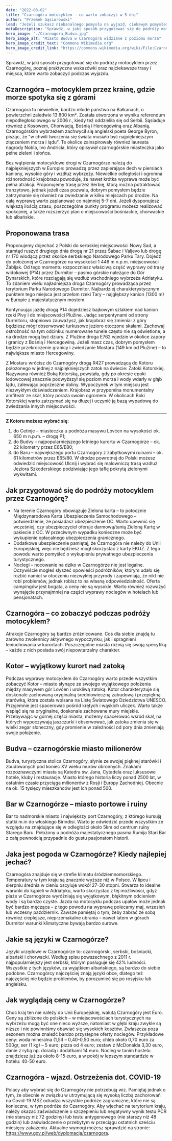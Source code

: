 ```yaml
---
date: "2022-03-02"
title: "Czarnogóra motocyklem - co warto zobaczyć w 5 dni"
author: "Przemek Gąsiorowski"
lead: "Jeżeli szukasz niebanalnego pomysłu na wyjazd, ciekawym pomysłem może być wyprawa motocyklem przez Czarnogórę – niewielki kraj na Bałkanach, gdzie Adriatyk gwałtownie wdziera się w ląd tworząc zatoki otoczone przez majestatyczne pasma górskie. Tu w średniowiecznych miasteczkach budynki mają kolor ochry, a drogi wśród lasów i gajów oliwnych są niezwykle malownicze."
metaDescription: "Sprawdź, w jaki sposób przygotować się do podróży motocyklem przez Czarnogórę, poznaj praktyczne wskazówki oraz najciekawsze trasy i miejsca, które warto zobaczyć podczas wyjazdu."
hero_image: "./Czarnogora_Budva.jpg"
hero_image_alt: "Miasto Budva w Czarnogóra widziane z poziomu morza"
hero_image_credit_text: "Commons Wikimedia.org"
hero_image_credit_link: "https://commons.wikimedia.org/wiki/File:Czarnog%C3%B3ra_Budva.jpg"
---
```


Sprawdź, w jaki sposób przygotować się do podróży motocyklem przez Czarnogórę, poznaj praktyczne wskazówki oraz najciekawsze trasy i miejsca, które warto zobaczyć podczas wyjazdu.
## Czarnogóra – motocyklem przez krainę, gdzie morze spotyka się z górami
Czarnogóra to niewielkie, bardzo młode państwo na Bałkanach, o powierzchni zaledwie 13 800 km². Została utworzona w wyniku referendum niepodległościowego w 2006 r., kiedy też oddzieliła się od Serbii. Sąsiaduje również z Kosowem, Chorwacją, Bośnią i Hercegowiną oraz Albanią. Czarnogórskim wybrzeżem zachwycił się angielski poeta George Byron, pisząc, że "w chwili tworzenia się świata musiało być najpiękniejszym złączeniem morza i lądu". Te okolice zainspirowały również laureata nagrody Nobla, Ivo Andricia, który opisywał czarnogórskie miasteczka jako pełne zieleni i słońca.

Bez wątpienia motocyklowe drogi w Czarnogórze należą do najpiękniejszych w Europie: prowadzą przez zapierające dech w piersiach kaniony, wysokie góry i wzdłuż wybrzeży. Niewielkie odległości i ogromna różnorodność krajobrazu powoduje, że nawet krótka wyprawa może być pełna atrakcji. Proponujemy trasę przez Serbię, którą można potraktować tranzytowo, jednak jeżeli czas pozwala, dobrym pomysłem będzie zatrzymanie się również na zwiedzanie w kilku miejscach po drodze. Na całą wyprawę warto zaplanować co najmniej 5-7 dni.  Jeżeli dysponujesz większą ilością czasu, poszczególne punkty programu możesz realizować spokojniej, a także rozszerzyć plan o miejscowości bośniackie, chorwackie lub albańskie.
## Proponowana trasa
Proponujemy dojechać z Polski do serbskiej miejscowości Nowy Sad, a stamtąd ruszyć drugiego dnia drogą nr 21 przez Šabac i Valjevo lub drogę nr 170 wiodącą przez okolice  serbskiego Narodowego Parku Tary. Dojedź do położonej w Czarnogórze na wysokości 1 448 m n.p.m. miejscowości Žabljak. Od tego momentu rozpoczniesz właściwą część wyprawy od trasy widokowej (P14) przez Durmitor – pasmo górskie należące do Gór Dynarskich, które rozciągają się wzdłuż wschodniego wybrzeża Adriatyku. To zdaniem wielu najładniejsza droga Czarnogóry prowadząca przez terytorium Parku Narodowego Durmitor. Najbardziej charakterystycznym punktem tego miejsca jest przełom rzeki Tary – najgłębszy kanion (1300 m) w Europie z majestatycznym mostem.

Kontynuując jazdę drogą P14 dojedziesz bajkowym szlakiem nad kanion rzeki Pivy i do miejscowości Plužine. Jadąc serpentynami od strony Durmitoru, stopniowo zauważysz, jak krajobraz się zmienia: z góry będziesz mógł obserwować turkusowe jezioro otoczone skałami. Zachowaj ostrożność na tym odcinku: numerowane tunele często nie są oświetlone, a na drodze mogą być dziury. Z Plužine droga E762 wjedzie w okolice zapory i granicy z Bośnią i Hercegowiną. Jeżeli masz czas, dobrym pomysłem będzie przekroczenie granicy i zwiedzanie Mostaru (149 km od Plužine) – to największe miasto Hercegowiny.

Z Mostaru wrócisz do Czarnogóry drogą R427 prowadzącą do Kotoru położonego w jednej z najpiękniejszych zatok na świecie: Zatoki Kotorskiej. Nazywana również Boką Kotorską, powstała, gdy po okresie epoki lodowcowej znacznie podwyższył się poziom morza i wody wdarły w głąb lądu, zalewając poprzeczne doliny. Wypoczynek w tym miejscu jest niezwykłym doświadczeniem. Krajobraz w przypomina monumentalny amfiteatr ze skał, który poraża swoim ogromem. W okolicach Boki Kotorskiej warto zatrzymać się na dłużej i uczynić ją bazą wypadową do zwiedzania innych miejscowości.

***

**Z Kotoru możesz wybrać się:**
1. do Cetinje – miasteczka u podnóża masywu Lovćen na wysokości ok. 650 m n.p.m. – drogą P1;
2. do Budvy – najpopularniejszego letniego kurortu w Czarnogórze – ok. 22 kilometry przez E65/E80;
3. do Baru – największego portu Czarnogóry z zabytkowymi ruinami – ok. 61 kilometrów przez E65/80.
W drodze powrotnej do Polski możesz odwiedzić miejscowość Ulcnij i wybrać się malowniczą trasą wzdłuż Jeziora Szkoderskiego podziwiając jego taflę pokrytą zielonymi wykwitami.
## Jak przygotować się do podróży motocyklem przez Czarnogórę?
- Na terenie Czarnogóry obowiązuje Zielona karta – to potocznie Międzynarodowa Karta Ubezpieczenia Samochodowego – potwierdzenie, że posiadasz ubezpieczenie OC. Warto upewnić się wcześniej, czy ubezpieczyciel oferuje darmową/tanią Zieloną Kartę w pakiecie z OC. W przeciwnym wypadku konieczne może być wykupienie opłacalnego ubezpieczenia granicznego.
- Dodatkowe ubezpieczenie  pamiętaj, że Czarnogóra nie należy do Unii Europejskiej, więc nie będziesz mógł skorzystać z karty EKUZ. Z tego powodu warto pomyśleć o wykupieniu prywatnego ubezpieczenia turystycznego.
- Noclegi – nocowanie na dziko w Czarnogórze nie jest legalne. Oczywiście mogłeś słyszeć opowieści podróżników, którym udało się rozbić namiot w otoczeniu niezwykłej przyrody i zapewniają, że nikt nie robi problemów, jednak robisz to na własną odpowiedzialność. Oferta campingów jest bogata, a ceny nie są wysokie. Warto również rozważyć wynajęcie przynajmniej na części wyprawy noclegów w hotelach lub pensjonatach.

## Czarnogóra – co zobaczyć podczas podróży motocyklem?
Atrakcje Czarnogóry są bardzo zróżnicowane. Coś dla siebie znajdą tu zarówno zwolennicy aktywnego wypoczynku, jak i spragnieni leniuchowania w kurortach. Poszczególne miasta różnią się swoją specyfiką – każde z nich posiada swój niepowtarzalny charakter.
## Kotor – wyjątkowy kurort nad zatoką
Podczas wyprawy motocyklem do Czarnogóry warto przede wszystkim zobaczyć Kotor – miasto słynące ze swojego wyjątkowego położenia między masywem gór Lovćen i urokliwą zatoką. Kotor charakteryzuje się doskonale zachowaną oryginalną średniowieczną zabudową i przepiękną starówką, która została wpisana na Listę Światowego Dziedzictwa UNESCO. Przyjemnie jest spacerować pośród krętych i wąskich uliczek. Warto także wspiąć się na oryginalne, doskonale zachowane mury miejskie. Przebywając w górnej części miasta, możemy spacerować wśród skał, na których wypoczywają jaszczurki i obserwować, jak zatoka zmienia się w wielki zegar słoneczny, gdy promienie w zależności od pory dnia zmieniają swoje położenie.
## Budva – czarnogórskie miasto milionerów
Budva, turystyczna stolica Czarnogóry, słynie ze swojej pięknej starówki i zbudowanych pod koniec XV wieku murów obronnych. Znakami rozpoznawczymi miasta są Katedra św. Jana, Cytadela oraz luksusowe hotele, kluby i restauracje. Miasto którego historia liczy ponad 2500 lat, w ostatnim czasie przyciąga milionerów z Rosji i Europy Zachodniej. Obecnie na ok. 15 tysięcy mieszkańców jest ich ponad 500.
## Bar w Czarnogórze – miasto portowe i ruiny
Bar to nadmorskie miasto i największy port Czarnogóry, z którego kursują statki m.in do włoskiego Birindisi. Warto je odwiedzić przede wszystkim ze względu na znajdujące się w odległości około 5km od centrum ruiny Starego Baru. Położony u podnóża majestatycznego pasma Rumija Stari Bar z całą pewnością przypadnie do gustu pasjonatom historii.
## Jaka jest pogoda w Czarnogórze? Kiedy najlepiej jechać?
Czarnogóra znajduje się w strefie klimatu śródziemnomorskiego. Temperatury w tym kraju są znacznie wyższe niż w Polsce. W lipcu i sierpniu średnia w cieniu oscyluje wokół 27-30 stopni. Stwarza to idealne warunki do kąpieli w Adriatyku, warto skorzystać z tej możliwości, gdyż plaże w Czarnogórze wyróżniają się wyjątkowym, błękitnym odcieniem wody i są bardzo czyste.  Jazda na motocyklu podczas upałów może jednak być bardzo męcząca – z tego powodu na wyprawę polecamy maj, wrzesień lub wczesny październik. Zawsze pamiętaj o tym, żeby zabrać ze sobą również cieplejsze, nieprzemakalne ubrania – nawet latem w górach Durmitor warunki klimatyczne bywają bardzo surowe.
## Jakie są języki w Czarnogórze?
Języki urzędowe w Czarnogórze to: czarnogórski, serbski, bośniacki, albański i chorwacki. Według spisu powszechnego z 2011 r. najpopularniejszy jest serbski, którym posługuje się 42% ludności. Wszystkie z tych języków, za wyjątkiem albańskiego, są bardzo do siebie podobne. Czarnogórcy najczęściej znają języki obce, dlatego też najczęściej nie będzie problemów, by porozumieć się po rosyjsku lub angielsku.
## Jak wyglądają ceny w Czarnogórze?
Choć kraj ten nie należy do Unii Europejskiej, walutą Czarnogóry jest Euro. Ceny są zbliżone do polskich – w miejscowościach turystycznych na wybrzeżu mogą być one nieco wyższe, natomiast w głębi kraju zwykle są niższe i nie powinniśmy obawiać się wysokich kosztów. Zwłaszcza poza sezonem można znaleźć bardzo przystępne oferty noclegów.  Przykładowe ceny: woda mineralna (1,5l) – 0,40-0,50 euro; chleb około 0,70 euro za 500gr, ser (1 kg) – 5 euro; pizza od 4 euro; zestaw z McDonalda 3,30 euro, danie z rybą np. doradą i dodatkami 14 euro. Nocleg w tanim hostelu znajdziesz już za około 8-15 euro, a w pokój w lepszym standardzie w hotelu: 40-50 euro.
## Czarnogóra - wjazd. Ostrzeżenia dot. COVID-19
Polacy aby wybrać się do Czarnogóry nie potrzebują wiz. Pamiętaj jednak o tym, że obecnie w związku w utrzymującą się wysoką liczbą zachorowań na Covid-19 MSZ odradza wszystkie podróże zagraniczne, które nie są konieczne, w tym podróże do Czarnogóry. Aby wjechać na terytorium kraju, należy okazać zaświadczenie o szczepieniu lub negatywny wynik testu PCR (nie starszy niż 72 godziny) lub testu antygenowego (nie starszy niż 48 godzin) lub zaświadczenie o przebytym w przeciągu ostatnich sześciu miesięcy zakażeniu. Aktualne wymogi możesz sprawdzić na stronie: https://www.gov.pl/web/dyplomacja/czarnogora.
